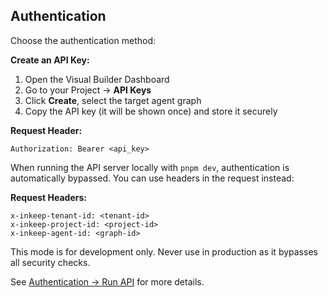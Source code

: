 ## Authentication

Choose the authentication method:

<Tabs>
<Tab title="Using an API Key">

**Create an API Key:**
1. Open the Visual Builder Dashboard
2. Go to your Project → **API Keys**
3. Click **Create**, select the target agent graph
4. Copy the API key (it will be shown once) and store it securely

**Request Header:**
```http
Authorization: Bearer <api_key>
```
</Tab>

<Tab title="Without API key">

When running the API server locally with `pnpm dev`, authentication is automatically bypassed. You can use headers in the request instead:

**Request Headers:**
```http
x-inkeep-tenant-id: <tenant-id>
x-inkeep-project-id: <project-id>
x-inkeep-agent-id: <graph-id>
```

<Warning>
This mode is for development only. Never use in production as it bypasses all security checks.
</Warning>

</Tab>

</Tabs>

See [Authentication → Run API](/api-reference/authentication/run-api) for more details.
